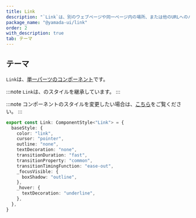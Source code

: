 ```yaml
---
title: Link
description: "`Link`は、別のウェブページや同一ページ内の場所、または他のURLへのハイパーリンクを作成するコンポーネントです。"
package_name: "@yamada-ui/link"
order: 2
with_description: true
tab: テーマ
---
```


## テーマ

`Link`は、[単一パーツのコンポーネント](/styled-system/theming/component-styles#単一パーツのコンポーネント)です。

:::note
`Link`は、のスタイルを継承しています。
:::

:::note
コンポーネントのスタイルを変更したい場合は、[こちら](/styled-system/theming/customize-theme#コンポーネントのスタイルを変更する)をご覧ください。
:::

```ts
export const Link: ComponentStyle<"Link"> = {
  baseStyle: {
    color: "link",
    cursor: "pointer",
    outline: "none",
    textDecoration: "none",
    transitionDuration: "fast",
    transitionProperty: "common",
    transitionTimingFunction: "ease-out",
    _focusVisible: {
      boxShadow: "outline",
    },
    _hover: {
      textDecoration: "underline",
    },
  },
}
```
